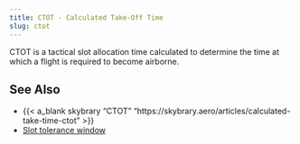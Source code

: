 ```yaml
---
title: CTOT - Calculated Take-Off Time
slug: ctot
---
```



CTOT is a tactical slot allocation time calculated to determine the time
at which a flight is required to become airborne.

## See Also

* {{< a_blank skybrary "CTOT" "https://skybrary.aero/articles/calculated-take-time-ctot" >}}
* [Slot tolerance window](/definition/slot-tolerance-window.qmd)
